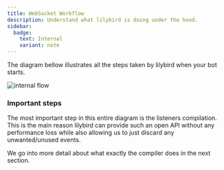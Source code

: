 ```yaml
---
title: WebSocket Workflow
description: Understand what lilybird is doing under the hood.
sidebar:
  badge:
    text: Internal
    variant: note
---
```



The diagram bellow illustrates all the steps taken by lilybird when your bot starts.

<Image src={workflowDiagram} alt="internal flow"/>

### Important steps

The most important step in this entire diagram is the listeners compilation. This is the main reason lilybird can provide such an open API without any performance loss while also allowing us to just discard any unwanted/unused events.

We go into more detail about what exactly the compiler does in the next section.